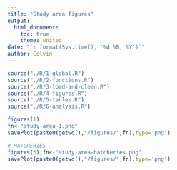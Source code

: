 ```yaml
---
title: "Study area figures"
output:
  html_document:
    toc: true
    theme: united
date: "`r format(Sys.time(), '%d %B, %Y')`"
author: Colvin
---
```


<!--

rmarkdown::render("index.Rmd")
-->

```r
source("./R/1-global.R")
source("./R/2-functions.R")
source("./R/3-load-and-clean.R")
source("./R/4-figures.R")
source("./R/5-tables.R")
source("./R/6-analysis.R")
```


```r
figures(1)
fn<-"study-area-1.png"
savePlot(paste0(getwd(),"/figures/",fn),type='png')
```


```r
# HATCHERIES
figures(3);fn<-"study-area-hatcheries.png"
savePlot(paste0(getwd(),"/figures/",fn),type='png')
```


       